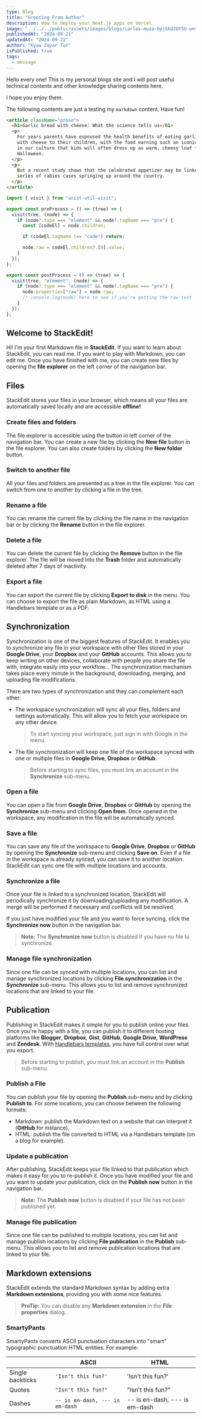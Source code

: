 ```yaml
---
type: Blog
title: "Greeting From Author"
description: How to deploy your Next.js apps on Vercel.
image: "../../../public/assets/images/blogs/carlos-muza-hpjSkU2UYSU-unsplash.jpg"
publishedAt: "2024-09-21"
updatedAt: "2024-09-21"
author: "Kyaw Zayar Tun"
isPublished: true
tags:
  - message
---
```


Hello every one! This is my personal blogs site and I will post useful technical contents and other knowledge sharing contents here.

I hope you enjoy them.

The following contents are just a testing my `markdown` content. Have fun!

```html showLineNumbers {1-3,6} /science/ title="index.html" caption="this file contains html code"
<article className="prose">
  <h1>Garlic bread with cheese: What the science tells us</h1>
  <p>
    For years parents have espoused the health benefits of eating garlic bread
    with cheese to their children, with the food earning such an iconic status
    in our culture that kids will often dress up as warm, cheesy loaf for
    Halloween.
  </p>
  <p>
    But a recent study shows that the celebrated appetizer may be linked to a
    series of rabies cases springing up around the country.
  </p>
</article>
```

```javascript
import { visit } from "unist-util-visit";

export const preProcess = () => (tree) => {
  visit(tree, (node) => {
    if (node?.type === "element" && node?.tagName === "pre") {
      const [codeEl] = node.children;

      if (codeEl.tagName !== "code") return;

      node.raw = codeEl.children?.[0].value;
    }
  });
};

export const postProcess = () => (tree) => {
  visit(tree, "element", (node) => {
    if (node?.type === "element" && node?.tagName === "pre") {
      node.properties["raw"] = node.raw;
      // console.log(node) here to see if you're getting the raw text
    }
  });
};
```

## Welcome to StackEdit!

Hi! I'm your first Markdown file in **StackEdit**. If you want to learn about StackEdit, you can read me. If you want to play with Markdown, you can edit me. Once you have finished with me, you can create new files by opening the **file explorer** on the left corner of the navigation bar.

## Files

StackEdit stores your files in your browser, which means all your files are automatically saved locally and are accessible **offline!**

### Create files and folders

The file explorer is accessible using the button in left corner of the navigation bar. You can create a new file by clicking the **New file** button in the file explorer. You can also create folders by clicking the **New folder** button.

### Switch to another file

All your files and folders are presented as a tree in the file explorer. You can switch from one to another by clicking a file in the tree.

### Rename a file

You can rename the current file by clicking the file name in the navigation bar or by clicking the **Rename** button in the file explorer.

### Delete a file

You can delete the current file by clicking the **Remove** button in the file explorer. The file will be moved into the **Trash** folder and automatically deleted after 7 days of inactivity.

### Export a file

You can export the current file by clicking **Export to disk** in the menu. You can choose to export the file as plain Markdown, as HTML using a Handlebars template or as a PDF.

## Synchronization

Synchronization is one of the biggest features of StackEdit. It enables you to synchronize any file in your workspace with other files stored in your **Google Drive**, your **Dropbox** and your **GitHub** accounts. This allows you to keep writing on other devices, collaborate with people you share the file with, integrate easily into your workflow... The synchronization mechanism takes place every minute in the background, downloading, merging, and uploading file modifications.

There are two types of synchronization and they can complement each other:

- The workspace synchronization will sync all your files, folders and settings automatically. This will allow you to fetch your workspace on any other device.

  > To start syncing your workspace, just sign in with Google in the menu.

- The file synchronization will keep one file of the workspace synced with one or multiple files in **Google Drive**, **Dropbox** or **GitHub**.
  > Before starting to sync files, you must link an account in the **Synchronize** sub-menu.

### Open a file

You can open a file from **Google Drive**, **Dropbox** or **GitHub** by opening the **Synchronize** sub-menu and clicking **Open from**. Once opened in the workspace, any modification in the file will be automatically synced.

### Save a file

You can save any file of the workspace to **Google Drive**, **Dropbox** or **GitHub** by opening the **Synchronize** sub-menu and clicking **Save on**. Even if a file in the workspace is already synced, you can save it to another location. StackEdit can sync one file with multiple locations and accounts.

### Synchronize a file

Once your file is linked to a synchronized location, StackEdit will periodically synchronize it by downloading/uploading any modification. A merge will be performed if necessary and conflicts will be resolved.

If you just have modified your file and you want to force syncing, click the **Synchronize now** button in the navigation bar.

> **Note:** The **Synchronize now** button is disabled if you have no file to synchronize.

### Manage file synchronization

Since one file can be synced with multiple locations, you can list and manage synchronized locations by clicking **File synchronization** in the **Synchronize** sub-menu. This allows you to list and remove synchronized locations that are linked to your file.

## Publication

Publishing in StackEdit makes it simple for you to publish online your files. Once you're happy with a file, you can publish it to different hosting platforms like **Blogger**, **Dropbox**, **Gist**, **GitHub**, **Google Drive**, **WordPress** and **Zendesk**. With [Handlebars templates](http://handlebarsjs.com/), you have full control over what you export.

> Before starting to publish, you must link an account in the **Publish** sub-menu.

### Publish a File

You can publish your file by opening the **Publish** sub-menu and by clicking **Publish to**. For some locations, you can choose between the following formats:

- Markdown: publish the Markdown text on a website that can interpret it (**GitHub** for instance),
- HTML: publish the file converted to HTML via a Handlebars template (on a blog for example).

### Update a publication

After publishing, StackEdit keeps your file linked to that publication which makes it easy for you to re-publish it. Once you have modified your file and you want to update your publication, click on the **Publish now** button in the navigation bar.

> **Note:** The **Publish now** button is disabled if your file has not been published yet.

### Manage file publication

Since one file can be published to multiple locations, you can list and manage publish locations by clicking **File publication** in the **Publish** sub-menu. This allows you to list and remove publication locations that are linked to your file.

## Markdown extensions

StackEdit extends the standard Markdown syntax by adding extra **Markdown extensions**, providing you with some nice features.

> **ProTip:** You can disable any **Markdown extension** in the **File properties** dialog.

### SmartyPants

SmartyPants converts ASCII punctuation characters into "smart" typographic punctuation HTML entities. For example:

|                  | ASCII                           | HTML                          |
| ---------------- | ------------------------------- | ----------------------------- |
| Single backticks | `'Isn't this fun?'`             | 'Isn't this fun?'             |
| Quotes           | `"Isn't this fun?"`             | "Isn't this fun?"             |
| Dashes           | `-- is en-dash, --- is em-dash` | -- is en-dash, --- is em-dash |
